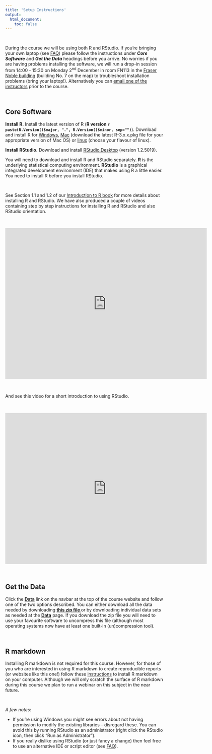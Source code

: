 ```yaml
---
title: 'Setup Instructions'
output: 
  html_document:
    toc: false
---
```


\  

During the course we will be using both R and RStudio. If you're bringing your own laptop (see [FAQ](index.html)) please follow the instructions under **_Core Software_** and **_Get the Data_** headings before you arrive. No worries if you are having problems installing the software, we will run a drop-in session from 14:00 - 15:30 on Monday 2^nd^ December in room FN113 in the [Fraser Noble building](images/uoa_map.png){target="_blank"} (building No. 7 on the map) to troubleshoot installation problems (bring your laptop!). Alternatively you can [email one of the instructors](People.html) prior to the course.      

\  

## Core Software
**Install R.** Install the latest version of R (**R version `r paste(R.Version()$major, ".", R.Version()$minor, sep="")`**). Download and install R for [Windows](http://cran.r-project.org/bin/windows/base/){target="_blank"},  [Mac](http://cran.r-project.org/bin/macosx/){target="_blank"} (download the latest R-3.x.x.pkg file for your appropriate version of Mac OS) or [linux](https://cran.r-project.org/bin/linux){target="_blank"} (choose your flavour of linux).

**Install RStudio.** Download and install [RStudio Desktop](https://www.rstudio.com/products/rstudio/download/){target="_blank"} (version 1.2.5019).

You will need to download and install R and RStudio separately. **R** is the underlying statistical computing environment. **RStudio** is a graphical integrated development environment (IDE) that makes using R a little easier. You need to install R before you install RStudio.

\  

See Section 1.1 and 1.2 of our [Introduction to R book](https://intro2r.com) for more details about installing R and RStudio. We have also produced a couple of videos containing step by step instructions for installing R and RStudio and also RStudio orientation.

\  

<iframe src="https://player.vimeo.com/video/415501284" width="640" height="480" frameborder="0" allow="autoplay; fullscreen" allowfullscreen></iframe>

\  

And see this video for a short introduction to using RStudio.

\  

<iframe src="https://player.vimeo.com/video/416391353" width="640" height="480" frameborder="0" allow="autoplay; fullscreen" allowfullscreen></iframe>

\  

## Get the Data
Click the **[<i class="fa fa-download"></i> Data](data.html)** link on the navbar at the top of the course website and follow one of the two options described. You can either download all the data needed by downloading **[this zip file <i class="fa fa-file-archive-o" aria-hidden="true"></i>](data/all_data.zip)** or by downloading individual data sets as needed at the **[<i class="fa fa-download"></i> Data](data.html)** page. If you download the zip file you will need to use your favourite software to uncompress this file (although most operating systems now have at least one built-in (un)compression tool). 

\  

## R markdown
Installing R markdown is not required for this course. However, for those of you who are interested in using R markdown to create reproducible reports (or websites like this one!) follow these [instructions](https://intro2r.com/install-rm.html){target="_blank"} to install R markdown on your computer. Although we will only scratch the surface of R markdown during this course we plan to run a webinar on this subject in the near future.  

\  

*A few notes*:

- If you're using Windows you might see errors about not having permission to modify the existing libraries -- disregard these. You can avoid this by running RStudio as an administrator (right click the RStudio icon, then click "Run as Administrator").
- If you really dislike using RStudio (or just fancy a change) then feel free to use an alternative IDE or script editor (see [FAQ](index.html)).





